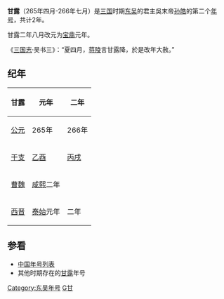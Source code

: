 {{Eranamebox|年号= 甘露
|起讫时间= 265年四月-266年七月
|政权= [[孫吳|东吴]]
|帝王= 吳末帝[[孙皓|孙皓]]
|历时= 2年
|timeline= <timeline>
ImageSize  = width:200 height:50
PlotArea   = width:180 height:30 left:10 bottom:20
TimeAxis   = orientation:horizontal
DateFormat = yyyy
Period     = from:220 till:280
AlignBars  = early
ScaleMajor = increment:60 start:220
Colors =
  id:canvas value:rgb(1,1,0.85)
BackgroundColors = canvas:canvas
PlotData =
  width:15 color:black
  bar:era from:start till:end
  bar:era from:229 till:280 color:red
  bar:era from:265 till:266 color:yellow
</timeline>
|说明= 甘露在三国及东吴时期的位置
}}
'''甘露'''（265年四月-266年七月）是[[三国|三国]]时期[[孫吳|东吴]]的君主吳末帝[[孙皓|孙皓]]的第二个[[年号|年号]]，共计2年。

甘露二年八月改元为[[宝鼎|宝鼎]]元年。

《[[三国志|三国志]]·吴书三》：“夏四月，[[蒋陵|蒋陵]]言甘露降，於是改年大赦。”

==纪年==
{| class="wikitable" 
|-
!甘露!!元年!!二年
|-
![[公元|公元]]
|265年||266年
|-
![[干支|干支]]
|[[乙酉|乙酉]]||[[丙戌|丙戌]]
|-
![[曹魏|曹魏]]
|[[咸熙|咸熙]]二年||
|-
![[西晋|西晋]]
|[[泰始_(西晋)|泰始]]元年||二年
|}

==参看==
*[[中国年号列表|中国年号列表]]
*其他时期存在的[[甘露|甘露]]年号

{{年号|[[元兴_(东吴)|元兴]]|[[中国年号列表|中国年号]]|[[宝鼎|宝鼎]]}}
{{三國年號}}
[[Category:东吴年号|Category:东吴年号]]
[[Category:3世纪年号|G甘]]